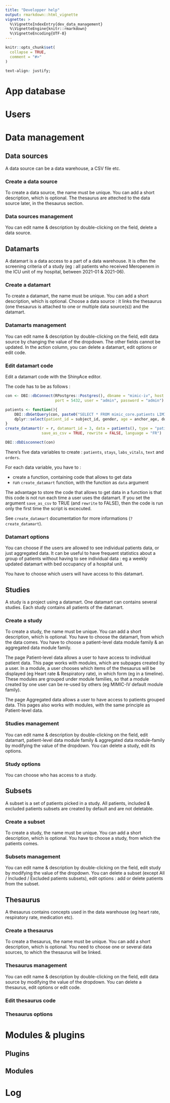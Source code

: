 ```yaml
---
title: "Developper help"
output: rmarkdown::html_vignette
vignette: >
  %\VignetteIndexEntry{dev_data_management}
  %\VignetteEngine{knitr::rmarkdown}
  %\VignetteEncoding{UTF-8}
---
```


```r
knitr::opts_chunk$set(
  collapse = TRUE,
  comment = "#>"
)
```

```css
text-align: justify;
```

# App database

# Users

# Data management

## Data sources

A data source can be a data warehouse, a CSV file etc.

### Create a data source

To create a data source, the name must be unique. You can add a short description, which is optional.
The thesaurus are atteched to the data source later, in the thesaurus section.

### Data sources management

You can edit name & description by double-clicking on the field, delete a data source.

## Datamarts

A datamart is a data access to a part of a data warehouse. It is often the screening criteria of a study (eg : all patients who received Meropenem in the ICU unit of my hospital, between 2021-01 & 2021-06).

### Create a datamart

To create a datamart, the name must be unique. You can add a short description, which is optional.
Choose a data source : it links the thesaurus (one thesaurus is attached to one or multiple data source(s)) and the datamart.

### Datamarts management

You can edit name & description by double-clicking on the field, edit data source by changing the value of the dropdown. The other fields cannot be updated. In the action column, you can delete a datamart, edit options or edit code.

### Edit datamart code

Edit a datamart code with the ShinyAce editor.

The code has to be as follows :

```r
con <- DBI::dbConnect(RPostgres::Postgres(), dbname = "mimic-iv", host = "localhost",
                      port = 5432, user = "admin", password = "admin")

patients <- function(){
    DBI::dbGetQuery(con, paste0("SELECT * FROM mimic_core.patients LIMIT 10")) %>%
    dplyr::select(patient_id = subject_id, gender, age = anchor_age, dod)
}
create_datamart(r = r, datamart_id = 3, data = patients(), type = "patients", 
                save_as_csv = TRUE, rewrite = FALSE, language = "FR")

DBI::dbDisconnect(con)
```

There's five data variables to create : `patients`, `stays`, `labs_vitals`, `text` and `orders`.

For each data variable, you have to :

- create a function, containing code that allows to get data
- run `create_datamart` function, with the function as `data` argument

The advantage to store the code that allows to get data in a function is that this code is not run each time a user uses the datamart.
If you set the argument `save_as_csv` to TRUE (and `rewrite` to FALSE), then the code is run only the first time the script is excecuted.

See `create_datamart` documentation for more informations (`?create_datamart`).

### Datamart options

You can choose if the users are allowed to see individual patients data, or just aggregated data. It can be useful to have frequent statistics about a group of patients without having to see individual data : eg a weekly updated datamart with bed occupancy of a hospital unit.

You have to choose which users will have access to this datamart.

## Studies

A study is a project using a datamart. One datamart can contains several studies. Each study contains all patients of the datamart.

### Create a study

To create a study, the name must be unique. You can add a short description, which is optional.
You have to choose the datamart, from which the data comes.
You have to choose a patient-level data module family & an aggregated data module family.

The page Patient-level data allows a user to have access to individual patient data. This page works with modules, which are subpages created by a user.
In a module, a user chooses which items of the thesaurus will be displayed (eg Heart rate & Respiratory rate), in which form (eg in a timeline).
These modules are grouped under module families, so that a module created by one user can be re-used by others (eg MIMIC-IV default module family).

The page Aggregated data allows a user to have access to patients grouped data. This pages also works with modules, with the same principle as Patient-level data.

### Studies management

You can edit name & description by double-clicking on the field, edit datamart, patient-level data module family & aggregated data module-family by modifying the value of the dropdown.
You can delete a study, edit its options.

### Study options

You can choose who has access to a study. 

## Subsets

A subset is a set of patients picked in a study. All patients, included & excluded patients subsets are created by default and are not deletable.

### Create a subset

To create a study, the name must be unique. You can add a short description, which is optional.
You have to choose a study, from which the patients comes.

### Subsets management

You can edit name & description by double-clicking on the field, edit study by modifying the value of the dropdown.
You can delete a subset (except All / Included / Excluded patients subsets), edit options : add or delete patients from the subset.

## Thesaurus

A thesaurus contains concepts used in the data warehouse (eg heart rate, respiratory rate, medication etc).

### Create a thesaurus

To create a thesaurus, the name must be unique. You can add a short description, which is optional.
You need to choose one or several data sources, to which the thesaurus will be linked.

### Thesaurus management

You can edit name & description by double-clicking on the field, edit data source by modifying the value of the dropdown.
You can delete a thesaurus, edit options or edit code.

### Edit thesaurus code

### Thesaurus options

# Modules & plugins

## Plugins

## Modules

# Log